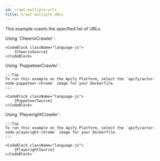 ```yaml
---
id: crawl-multiple-urls
title: Crawl multiple URLs
---
```




This example crawls the specified list of URLs.

<Tabs groupId="crawler-type">

<TabItem value="cheerio_crawler" label="CheerioCrawler" default>
	Using `CheerioCrawler`:

	<CodeBlock className="language-js">
		{CheerioSource}
	</CodeBlock>
</TabItem>

<TabItem value="puppeteer_crawler" label="PuppeteerCrawler">
	Using `PuppeteerCrawler`:

	:::tip
	To run this example on the Apify Platform, select the `apify/actor-node-puppeteer-chrome` image for your Dockerfile.
	:::

	<CodeBlock className="language-js">
		{PuppeteerSource}
	</CodeBlock>
</TabItem>

<TabItem value="playwright_crawler" label="PlaywrightCrawler">
	Using `PlaywrightCrawler`:

	:::tip
	To run this example on the Apify Platform, select the `apify/actor-node-playwright-chrome` image for your Dockerfile.
	:::

	<CodeBlock className="language-js">
		{PlaywrightSource}
	</CodeBlock>
</TabItem>

</Tabs>
